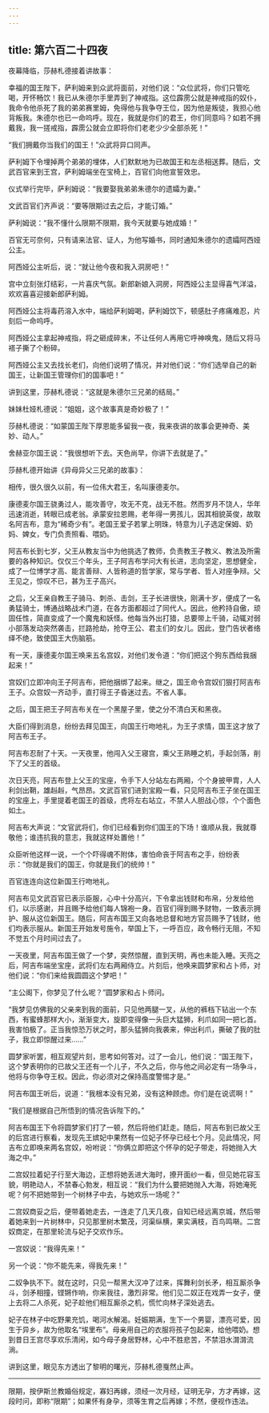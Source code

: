 ```yaml
---
---
---
```

title: 第六百二十四夜
---






夜幕降临，莎赫札德接着讲故事：





幸福的国王陛下，萨利姆来到众武将面前，对他们说：“众位武将，你们只管吃喝，开怀畅饮！我已从朱德尔手里弄到了神戒指。这位霹雳公就是神戒指的奴仆，我命令他杀死了我的弟弟赛里姆，免得他与我争夺王位，因为他是叛徒，我担心他背叛我。朱德尔也已一命呜呼。现在，我就是你们的君王，你们同意吗？如若不拥戴我，我一搓戒指，霹雳公就会立即将你们老老少少全部杀死！”

“我们拥戴你当我们的国王！”众武将异口同声。

萨利姆下令埋掉两个弟弟的埋体，人们默默地为已故国王和左丞相送葬。随后，文武百官来到王宫，萨利姆端坐在宝椅上，百官们向他宣誓效忠。

仪式举行完毕，萨利姆说：“我要娶我弟弟朱德尔的遗孀为妻。”

文武百官们齐声说：“要等限期过去之后，才能订婚。”

萨利姆说：“我不懂什么限期不限期，我今天就要与她成婚！”

百官无可奈何，只有请来法官、证人，为他写婚书，同时通知朱德尔的遗孀阿西娅公主。

阿西娅公主听后，说：“就让他今夜和我入洞房吧！”

宫中立刻张灯结彩，一片喜庆气氛。新郎新娘入洞房，阿西娅公主显得喜气洋溢，欢欢喜喜迎接新郎萨利姆。

阿西娅公主将毒药溶入水中，端给萨利姆喝，萨利姆饮下，顿感肚子疼痛难忍，片刻后一命呜呼。

阿西娅公主拿起神戒指，将之砸成碎末，不让任何人再用它呼神唤鬼，随后又将马褡子撕了个粉碎。

阿西娅公主又去找长老们，向他们说明了情况，并对他们说：“你们选举自己的新国王，让新国王管理你们的国事吧！”

讲到这里，莎赫札德说：“这就是朱德尔三兄弟的结局。”

妹妹杜娅札德说：“姐姐，这个故事真是奇妙极了！”

莎赫札德说：“如蒙国王陛下厚恩能多留我一夜，我来夜讲的故事会更神奇、美妙、动人。”

舍赫亚尔国王说：“我很想听下去。天色尚早，你讲下去就是了。”





莎赫札德开始讲《异母异父三兄弟的故事》：

相传，很久很久以前，有一位伟大君王，名叫康德麦尔。

康德麦尔国王骁勇过人，能攻善守，攻无不克，战无不胜。然而岁月不饶人，华年迅速消逝，转眼已成老翁。承蒙安拉恩赐，老年得一男孩儿，因其相貌英俊，故取名阿吉布，意为“稀奇少有”。老国王爱子若掌上明珠，特意为儿子选定保姆、奶妈、婢女，专门负责照看、喂奶。

阿吉布长到七岁，父王从教友当中为他挑选了教师，负责教王子教义、教法及所需要的各种知识。仅仅三个年头，王子阿吉布学问大有长进，志向坚定，思想健全，成了一位博学才高、能言善辩、人皆称道的哲学家，常与学者、哲人对座争辩。父王见之，惊叹不已，甚为王子高兴。

之后，父王亲自教王子骑马、刺杀、击剑，王子长进很快，刚满十岁，便成了一名勇猛骑士，博通战略战术门道，在各方面都超过了同代人。因此，他矜持自傲，顽固任性，简直变成了一个魔鬼和妖怪。他每当外出打猎，总要带上千骑，动辄对弱小部落发动突然袭击，拦路抢劫，抢夺王公、君主们的女儿。因此，登门告状者络绎不绝，致使国王大伤脑筋。

有一天，康德麦尔国王唤来五名宫奴，对他们发令道：“你们把这个狗东西给我捆起来！”

宫奴们立即冲向王子阿吉布，把他捆绑了起来。继之，国王命令宫奴们狠打阿吉布王子。众宫奴一齐动手，直打得王子昏迷过去。不省人事。

之后，国王把王子阿吉布关在一个黑屋子里，使之分不清白天和黑夜。

大臣们得到消息，纷纷去拜见国王，向国王行吻地礼，为王子求情，国王这才放了阿吉布王子。

阿吉布忍耐了十天。一天夜里，他闯入父王寝宫，乘父王熟睡之机，手起剑落，削下了父王的首级。

次日天亮，阿吉布登上父王的宝座，令手下人分站左右两厢，个个身披甲胄，人人利剑出鞘，雄赳赳，气昂昂。文武百官们进到宝殿一看，只见阿吉布王子坐在国王的宝座上，手里提着老国王的首级，虎将左右站立，不禁人人胆战心惊，个个面色如土。

阿吉布大声说：“文官武将们，你们已经看到你们国王的下场！谁顺从我，我就尊敬他；谁违抗我的意志，我就这样处置他！”

众臣听他这样一说，一个个吓得魂不附体，害怕命丧于阿吉布之手，纷纷表示：“你就是我们的国王，你就是我们的统帅！”

百官连连向这位新国王行吻地礼。

阿吉布见文武百官已表示臣服，心中十分高兴，下令拿出钱财和布帛，分发给他们，以示感谢，并且赐予给他们每人锦袍一身。百官们得到赐予财物，一致表示拥护、服从这位新国王。随后，阿吉布国王又向各地总督和地方官员赐予了钱财，他们均表示服从。新国王开始发号施令，举国上下，一呼百应，政令畅行无阻，不知不觉五个月时间过去了。

一天夜里，阿吉布国王做了一个梦，突然惊醒，直到天明，再也未能入睡。天亮之后，阿吉布端坐宝座，武将们左右两厢侍立。片刻后，他唤来圆梦家和占卜师，对他们说：“你们来给我圆圆这个梦吧！”

“主公阁下，你梦见了什么呢？”圆梦家和占卜师问。

“我梦见仿佛我的父亲来到我的面前，只见他两腿一叉，从他的裤档下钻出一个东西，有蜜蜂那样大小，渐渐变大，旋即变得像一头巨大猛狮，利爪如同一把匕首。我害怕极了。正当我惊恐万状之时，那头猛狮向我袭来，伸出利爪，撕破了我的肚子，我立即惊醒过来……”

圆梦家听罢，相互观望片刻，思考如何答对。过了一会儿，他们说：“国王陛下，这个梦表明你的已故父王还有一个儿子，不久之后，你与他之间必定有一场争斗，他将与你争夺王权。因此，你必须对之保持高度警惕才是。”

阿吉布国王听后，说道：“我根本没有兄弟，没有这种顾虑。你们是在说谎啊！”

“我们是根据自己所悟到的情况告诉陛下的。”

阿吉布国王下令将圆梦家们打了一顿，然后将他们赶走。随后，阿吉布到已故父王的后宫进行察看，发现先王嫔妃中果然有一位妃子怀孕已经七个月。见此情况，阿吉布立即唤来两名宫奴，吩咐说：“你俩立即把这个怀孕的妃子带走，将她抛入大海之中。”

二宫奴拉着妃子行至大海边，正想将她丢进大海时，撩开面纱一看，但见她花容玉貌，明艳动人，不禁春心勃发，相互说：“我们为什么要把她抛入大海，将她淹死呢？何不把她带到一个树林子中去，与她欢乐一场呢？”

二宫奴商妥之后，便带着她走去，一连走了几天几夜，自知已经远离京城，然后带着她来到一片树林中，只见那里树木繁茂，河渠纵横，果实满枝，百鸟鸣啭。二宫奴商定，在那里轮流与妃子交欢作乐。

一宫奴说：“我得先来！”

另一个说：“你不能先来，得我先来！”

二奴争执不下。就在这时，只见一帮黑大汉冲了过来，挥舞利剑长矛，相互厮杀争斗，剑矛相撞，铿锵作响，你来我往，激烈非常。他们见二奴正在戏弄一女子，便上去将二人杀死，妃子趁他们相互厮杀之机，慌忙向林子深处逃去。

妃子在林子中吃野果充饥，喝河水解渴。妊娠期满，生下一个男婴，漂亮可爱，因生于异乡，故为他取名“埃里布”。母亲用自己的衣服将孩子包起来，给他喂奶。想到昔日王宫尽享欢乐清闲，如今母子身居野林，心中不胜悲苦，不禁泪水潸潸流淌。





讲到这里，眼见东方透出了黎明的曙光，莎赫札德戛然止声。



***





限期，按伊斯兰教婚俗规定，寡妇再嫁，须经一次月经，证明无孕，方才再嫁，这段时问，即称“限期”；如果怀有身孕，须等生育之后再嫁；不然，便视作违法。​​​